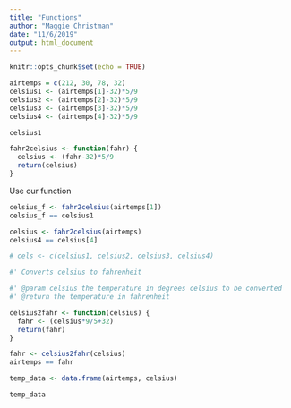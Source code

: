 ```yaml
---
title: "Functions"
author: "Maggie Christman"
date: "11/6/2019"
output: html_document
---
```


```r
knitr::opts_chunk$set(echo = TRUE)
```

```r
airtemps = c(212, 30, 78, 32)
celsius1 <- (airtemps[1]-32)*5/9
celsius2 <- (airtemps[2]-32)*5/9
celsius3 <- (airtemps[3]-32)*5/9
celsius4 <- (airtemps[4]-32)*5/9

celsius1
```

```r
fahr2celsius <- function(fahr) {
  celsius <- (fahr-32)*5/9
  return(celsius)
}
```

Use our function
```r
celsius_f <- fahr2celsius(airtemps[1])
celsius_f == celsius1

celsius <- fahr2celsius(airtemps)
celsius4 == celsius[4]
```

```r
# cels <- c(celsius1, celsius2, celsius3, celsius4)

#' Converts celsius to fahrenheit

#' @param celsius the temperature in degrees celsius to be converted
#' @return the temperature in fahrenheit

celsius2fahr <- function(celsius) {
  fahr <- (celsius*9/5+32)
  return(fahr)
}

fahr <- celsius2fahr(celsius)
airtemps == fahr


```



```r
temp_data <- data.frame(airtemps, celsius)

temp_data
```

